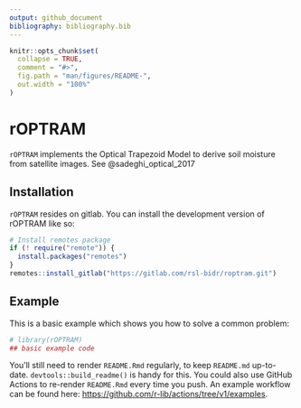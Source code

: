 ```yaml
---
output: github_document
bibliography: bibliography.bib  
---
```


<!-- README.md is generated from README.Rmd. Please edit that file -->

```r
knitr::opts_chunk$set(
  collapse = TRUE,
  comment = "#>",
  fig.path = "man/figures/README-",
  out.width = "100%"
)
```

# rOPTRAM

<!-- badges: start -->
<!-- badges: end -->

`rOPTRAM` implements the Optical Trapezoid Model to derive soil moisture
from satellite images. See @sadeghi_optical_2017



## Installation

`rOPTRAM` resides on gitlab.
You can install the development version of rOPTRAM like so:

``` r
# Install remotes package
if (! require("remote")) {
  install.packages("remotes")
}
remotes::install_gitlab("https://gitlab.com/rsl-bidr/roptram.git")
```

## Example

This is a basic example which shows you how to solve a common problem:

```r
# library(rOPTRAM)
## basic example code
```


You'll still need to render `README.Rmd` regularly, to keep `README.md` up-to-date. `devtools::build_readme()` is handy for this. You could also use GitHub Actions to re-render `README.Rmd` every time you push. An example workflow can be found here: <https://github.com/r-lib/actions/tree/v1/examples>.
